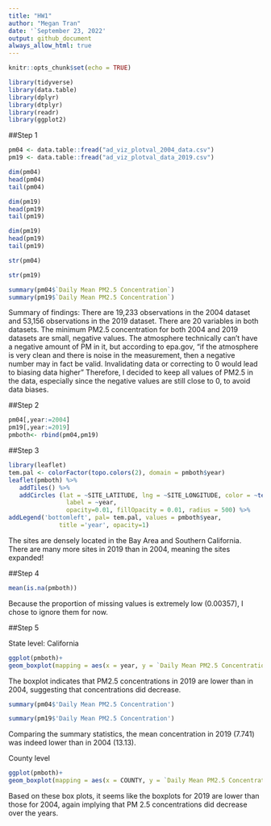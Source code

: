 ```yaml
---
title: "HW1"
author: "Megan Tran"
date: '`September 23, 2022'
output: github_document
always_allow_html: true
---
```



```r
knitr::opts_chunk$set(echo = TRUE)
```

```r
library(tidyverse)
library(data.table)
library(dplyr)
library(dtplyr)
library(readr)
library(ggplot2)
```

##Step 1
```r
pm04 <- data.table::fread("ad_viz_plotval_2004_data.csv") 
pm19 <- data.table::fread("ad_viz_plotval_data_2019.csv") 
```


```r
dim(pm04)
head(pm04)
tail(pm04)
```

```r
dim(pm19)
head(pm19)
tail(pm19)
```

```r
dim(pm19)
head(pm19)
tail(pm19)
```

```r
str(pm04)
```

```r
str(pm19)
```


```r
summary(pm04$`Daily Mean PM2.5 Concentration`)
summary(pm19$`Daily Mean PM2.5 Concentration`)
```

Summary of findings: There are 19,233 observations in the 2004 dataset and 53,156 observations in the 2019 dataset. There are 20 variables in both datasets. The minimum PM2.5 concentration for both 2004 and 2019 datasets are small, negative values. The atmosphere technically can't have a negative amount of PM in it, but according to  epa.gov, "if the atmosphere is very clean and there is noise in the measurement, then a negative number may in fact be valid. Invalidating data or correcting to 0 would lead to biasing data higher" Therefore, I decided to keep all values of PM2.5 in the data, especially since the negative values are still close to 0,  to avoid data biases.


##Step 2  


```r
pm04[,year:=2004]
pm19[,year:=2019]
pmboth<- rbind(pm04,pm19) 
```


##Step 3


```r
library(leaflet)
tem.pal <- colorFactor(topo.colors(2), domain = pmboth$year)
leaflet(pmboth) %>% 
   addTiles() %>%
   addCircles (lat = ~SITE_LATITUDE, lng = ~SITE_LONGITUDE, color = ~tem.pal(year),
                label = ~year, 
                opacity=0.01, fillOpacity = 0.01, radius = 500) %>%
addLegend('bottomleft', pal= tem.pal, values = pmboth$year,
              title ='year', opacity=1)
```




The sites are densely located in the Bay Area and Southern California. There are many more sites in 2019 than in 2004, meaning the sites expanded!

##Step 4 
```r
mean(is.na(pmboth))
```
 
Because the proportion of missing values is extremely low (0.00357), I chose to ignore them for now.


##Step 5

State level: California

```r
ggplot(pmboth)+
geom_boxplot(mapping = aes(x = year, y = `Daily Mean PM2.5 Concentration`, group = year))
```

The boxplot indicates that PM2.5 concentrations in 2019 are lower than in 2004, suggesting that concentrations did decrease.

```r
summary(pm04$'Daily Mean PM2.5 Concentration')
```

```r
summary(pm19$'Daily Mean PM2.5 Concentration')
```

Comparing the summary statistics, the mean concentration in 2019 (7.741) was indeed lower than in 2004 (13.13).


County level


```r
ggplot(pmboth)+
geom_boxplot(mapping = aes(x = COUNTY, y = `Daily Mean PM2.5 Concentration`, color = factor(year)))
```

Based on these box plots, it seems like the boxplots for 2019 are lower than those for 2004, again implying that PM 2.5 concentrations did decrease over the years.






